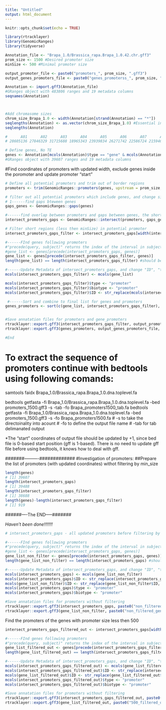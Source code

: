 ```yaml
---
title: "Untitled"
output: html_document
---
```


```r
knitr::opts_chunk$set(echo = TRUE)
```

```r
library(rtracklayer)
library(GenomicRanges)
library(tidyverse)
```

```r
Annotation_file <- "Brapa_1.0/Brassica_rapa.Brapa_1.0.42.chr.gff3"
prom_size <- 1500 #Desired promoter size
minSize <- 500 #Minimal promoter size

output_promoter_file <- paste0("promoters_", prom_size, ".gff3")
output_genes_promoters_file <- paste0("genes_promoterss_", prom_size, ".gff3")

Annotation <- import.gff3(Annotation_file)
#GRanges object with 483806 ranges and 19 metadata columns
seqnames(Annotation)



#Add chromasome sizes
chrom_size_Brapa_1.0 <- width(Annotation[strand(Annotation) == "*"])
seqlengths(Annotation) <- as.vector(chrom_size_Brapa_1.0) #Essential info for following calculations
seqlengths(Annotation)

#      A01      A02      A03      A04      A05      A06      A07      A08      A09      A10 
# 28605136 27846329 31715688 18965343 23939834 26271742 22586724 21594650 37120481 17594535 

# Define genes, No TE
genes <- Annotation[mcols(Annotation)$type == "gene" & mcols(Annotation)$biotype == "protein_coding",]
#GRanges object with 39607 ranges and 19 metadata columns
```


#Find coordinates of promoters with updated width, exclude genes inside the poromoter and update promoter "start"
```r
# Define all potential promoters and trim out of border regions
promoters <- trim(GenomicRanges::promoters(genes, upstream = prom_size, downstream = 0))

# filter out all potential promoters which include genes, and change size of promoters if genes are too close, filter for short promoters (lee than minimal length):
# 1------find gaps bteween genes
gaps_genes <- GenomicRanges::gaps(genes)

#------find overlap between promoters and gaps between genes, the shortest will become a new promoter.
intersect_promoters_gaps <- GenomicRanges::intersect(promoters, gaps_genes)

# Filter short regions (less then minSize) in potential promoter
intersect_promoters_gaps_filter <- intersect_promoters_gaps[width(intersect_promoters_gaps) >= minSize]

#------FInd genes following promoters
#"precede(query, subject)" returns the index of the interval in subject that is directly preceded by the "query" range. Overlaping regions are excluded
#gene_list <- genes[precede(intersect_promoters_gaps, genes)]
gene_list <- genes[precede(intersect_promoters_gaps_filter, genes)]
length(gene_list) == length(intersect_promoters_gaps_filter) #should be TRUE

#------Update Metadata of intersect_promoters_gaps, and change "ID", "type" and "biotype" columns to be "promoter". "ID" should be unique identifier!!
mcols(intersect_promoters_gaps_filter) <- mcols(gene_list) 

mcols(intersect_promoters_gaps_filter)$type <- "promoter"
mcols(intersect_promoters_gaps_filter)$biotype <- "promoter"
mcols(intersect_promoters_gaps_filter)$ID <- str_replace(mcols(intersect_promoters_gaps_filter)$ID, "gene", "promoter")

 #------Sort and combine to final list for genes and promoters 
genes_promoters <- sort(c(gene_list, intersect_promoters_gaps_filter), ignore.strand=TRUE)


#Save annatation files for promoters and gene_promoters
rtracklayer::export.gff3(intersect_promoters_gaps_filter, output_promoter_file, format = "GFF3") #GRanges object with 38688 ranges and 19 metadata columns
rtracklayer::export.gff3(genes_promoters, output_genes_promoters_file, format = "GFF3")

#End
```

# To extract the sequence of promoters continue with bedtools using following comands:
samtools faidx Brapa_1.0/Brassica_rapa.Brapa_1.0.dna.toplevel.fa

bedtools getfasta -fi Brapa_1.0/Brassica_rapa.Brapa_1.0.dna.toplevel.fa -bed promoters_1500.gff3 -s -tab -fo Brapa_promoters1500_tab.fa
bedtools getfasta -fi Brapa_1.0/Brassica_rapa.Brapa_1.0.dna.toplevel.fa -bed promoters_1500.gff3 -s -fo Brapa_promoters1500.fa
# -s to take the directoinality into acount
# -fo to define the output file name
# -tab for tab delimanated output

*The "start" coordinates of output file should be updated by +1, since bed file is 0-based start position (gff is 1-based). There is no need to update gff file before using bedtools, it knows how to deal with gff.


#######----------#############
#Investigation of promoters:
##Prepare the list of promoters (with updated coordinates) withot filtering by min_size
```r
length(genes)
# [1] 39607
length(intersect_promoters_gaps)
# [1] 39488
length(intersect_promoters_gaps_filter)
# [1] 38688
length(genes)-length(intersect_promoters_gaps_filter)
# [1] 919

```

######----The END-----#######


*Haven't been done!!!!!!!*

```r
# intersect_promoters_gaps - all updated promoters before filtering by minsize

#------FInd genes following promoters
#"precede(query, subject)" returns the index of the interval in subject that is directly preceded by the "query" range. Overlaping regions are excluded
#gene_list <- genes[precede(intersect_promoters_gaps, genes)]
gene_list_non_filter <- genes[precede(intersect_promoters_gaps, genes)]
length(gene_list_non_filter) == length(intersect_promoters_gaps) #should be TRUE

#------Update Metadata of intersect_promoters_gaps, and change "ID", "type" and "biotype" columns to be "promoter". "ID" should be unique identifier!!
mcols(intersect_promoters_gaps) <- mcols(gene_list_non_filter) 
mcols(intersect_promoters_gaps)$ID <- str_replace(intersect_promoters_gaps$ID, "gene:", "")
mcols(gene_list_non_filter)$ID <- str_replace(gene_list_non_filter$ID, "gene:", "")
mcols(intersect_promoters_gaps)$type <- "promoter"
mcols(intersect_promoters_gaps)$biotype <- "promoter"

#Save annatation files for promoters without filtering
rtracklayer::export.gff3(intersect_promoters_gaps, paste0("non_filtered_", output_promoter_file), format = "GFF3")
rtracklayer::export.gff3(gene_list_non_filter, paste0("non_filtered_genes_", output_promoter_file), format = "GFF3")


```

Find the promoters of the genes with promoter size less then 500
```r
intersect_promoters_gaps_filtered_out <- intersect_promoters_gaps[width(intersect_promoters_gaps) < minSize]

#------FInd genes following promoters
#"precede(query, subject)" returns the index of the interval in subject that is directly preceded by the "query" range. Overlaping regions are excluded
gene_list_filtered_out <- genes[precede(intersect_promoters_gaps_filtered_out, genes)]
length(gene_list_filtered_out) == length(intersect_promoters_gaps_filtered_out) #should be TRUE

#------Update Metadata of intersect_promoters_gaps, and change "ID", "type" and "biotype" columns to be "promoter". "ID" should be unique identifier!!
mcols(intersect_promoters_gaps_filtered_out) <- mcols(gene_list_filtered_out) 
mcols(intersect_promoters_gaps_filtered_out)$ID <- str_replace(intersect_promoters_gaps_filtered_out$ID, "gene:", "")
mcols(gene_list_filtered_out)$ID <- str_replace(gene_list_filtered_out$ID, "gene:", "")
mcols(intersect_promoters_gaps_filtered_out)$type <- "promoter"
mcols(intersect_promoters_gaps_filtered_out)$biotype <- "promoter"

#Save annatation files for promoters without filtering
rtracklayer::export.gff3(intersect_promoters_gaps_filtered_out, paste0("500_filtered_out_", output_promoter_file), format = "GFF3")
rtracklayer::export.gff3(gene_list_filtered_out, paste0("500_filtered_out_genes_", output_promoter_file), format = "GFF3")

```


